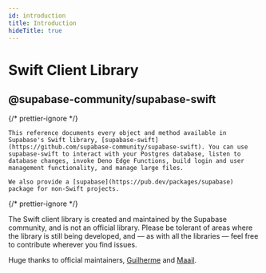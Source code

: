 ```yaml
---
id: introduction
title: Introduction
hideTitle: true
---
```


<div className="flex items-start gap-6 not-prose" id="introduction">
  <IconMenuSwift width={35} height={35} />
  <div className="flex flex-col gap-2">
    <h1 className="text-3xl text-foreground m-0">Swift Client Library</h1>
    <h2 className="text-base font-mono text-foreground-light">
      @supabase-community/supabase-swift
    </h2>
  </div>
</div>

{/* prettier-ignore */}
<div className="max-w-xl">

    This reference documents every object and method available in Supabase's Swift library, [supabase-swift](https://github.com/supabase-community/supabase-swift). You can use supabase-swift to interact with your Postgres database, listen to database changes, invoke Deno Edge Functions, build login and user management functionality, and manage large files.

    We also provide a [supabase](https://pub.dev/packages/supabase) package for non-Swift projects.

</div>

{/* prettier-ignore */}
<div className="max-w-xl bg-slate-300 px-4 py-2 rounded-md">
The Swift client library is created and maintained by the Supabase community, and is not an official library. Please be tolerant of areas where the library is still being developed, and — as with all the libraries — feel free to contribute wherever you find issues.

Huge thanks to official maintainers, [Guilherme](https://github.com/grdsdev) and [Maail](https://github.com/maail).

</div>
